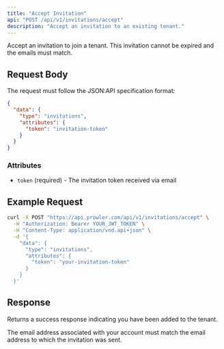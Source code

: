```yaml
---
title: "Accept Invitation"
api: "POST /api/v1/invitations/accept"
description: "Accept an invitation to an existing tenant."
---
```


Accept an invitation to join a tenant. This invitation cannot be expired and the emails must match.

## Request Body

The request must follow the JSON:API specification format:

```json
{
  "data": {
    "type": "invitations",
    "attributes": {
      "token": "invitation-token"
    }
  }
}
```

### Attributes

- `token` (required) - The invitation token received via email

## Example Request

```bash
curl -X POST "https://api.prowler.com/api/v1/invitations/accept" \
  -H "Authorization: Bearer YOUR_JWT_TOKEN" \
  -H "Content-Type: application/vnd.api+json" \
  -d '{
    "data": {
      "type": "invitations",
      "attributes": {
        "token": "your-invitation-token"
      }
    }
  }'
```

## Response

Returns a success response indicating you have been added to the tenant.

<Note>
The email address associated with your account must match the email address to which the invitation was sent.
</Note>
